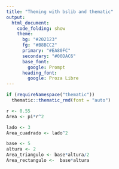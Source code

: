 ```yaml
---
title: "Theming with bslib and thematic"
output: 
  html_document:
    code_folding: show
    theme:
      bg: "#202123"
      fg: "#B8BCC2"
      primary: "#EA80FC"
      secondary: "#00DAC6"
      base_font:
        google: Prompt
      heading_font:
        google: Proza Libre
---
```


```r
if (requireNamespace("thematic")) 
  thematic::thematic_rmd(font = "auto")
```

```r
r <- 0.55
Area <- pi*r^2
```


```r
lado <- 3
Area_cuadrado <- lado^2
```

```r
base <- 5
altura <- 2
Area_triangulo <- base*altura/2
Area_rectangulo <-  base*altura
```

